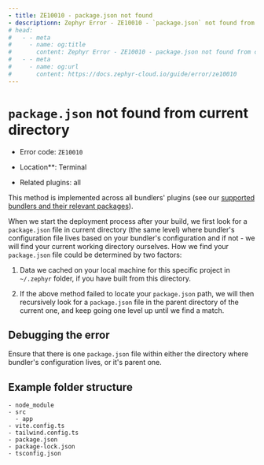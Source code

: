 ```yaml
---
- title: ZE10010 - package.json not found 
- descriptionn: Zephyr Error - ZE10010 - `package.json` not found from current directory or context
# head: 
#   - - meta
#     - name: og:title
#       content: Zephyr Error - ZE10010 - package.json not found from current directory
#   - - meta
#     - name: og:url 
#       content: https://docs.zephyr-cloud.io/guide/error/ze10010
---
```


# `package.json` not found from current directory 

- Error code: `ZE10010`

- Location**: Terminal 

- Related plugins: all

This method is implemented across all bundlers' plugins (see our [supported bundlers and their relevant packages](/guide/supported)). 

When we start the deployment process after your build, we first look for a `package.json` file in current directory (the same level) where bundler's configuration file lives based on your bundler's configuration and if not - we will find your current working directory ourselves. How we find your `package.json` file could be determined by two factors: 

1. Data we cached on your local machine for this specific project in `~/.zephyr` folder, if you have built from this directory. 

2. If the above method failed to locate your `package.json` path, we will then recursively look for a `package.json` file in the parent directory of the current one, and keep going one level up until we find a match. 

## Debugging the error 

Ensure that there is one `package.json` file within either the directory where bundler's configuration lives, or it's parent one. 

## Example folder structure

```
- node_module
- src
  - app
- vite.config.ts
- tailwind.config.ts
- package.json
- package-lock.json
- tsconfig.json

```

